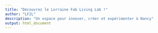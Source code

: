 ```yaml
---
title: "Découvrez le Lorraine Fab Living Lab !"
author: "LF2L"
description: "Un espace pour innover, créer et expérimenter à Nancy"
output: html_document
---
```



